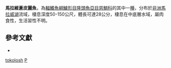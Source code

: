 {{Speciesbox
| taxon = Pallidochromis tokolosh
| binomial_authority = [[Turner|Turner]], 1994
| status = LC
| status_system= IUCN3.1
}}
'''馬拉維蒼皮麗魚'''，為[[輻鰭魚綱|輻鰭魚綱]][[鱸形目|鱸形目]][[隆頭魚亞目|隆頭魚亞目]][[慈鯛科|慈鯛科]]的其中一[[種|種]]，分布於[[非洲|非洲]][[馬拉威湖|馬拉威湖]]流域，棲息深度50-150公尺，體長可達28公分，棲息在中底層水域，屬肉食性，生活習性不明。

== 參考文獻 ==
*{{FishBase_species|genus=Pallidochromis|species=tokolosh|year=2013|month=4}}

{{鱸形目小作品}}
{{Taxonbar}}
[[Category:蒼皮麗魚屬|tokolosh]]
[[Category:1994年描述的鱼类|P]]
